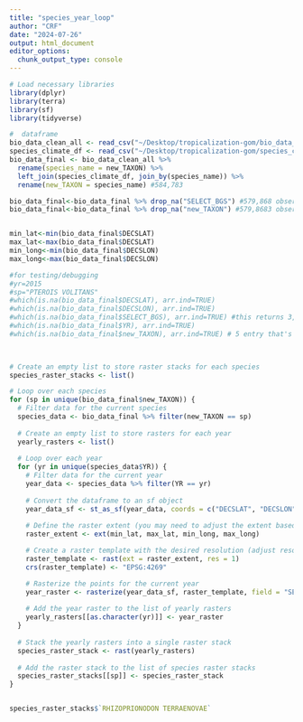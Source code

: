 ```yaml
---
title: "species_year_loop"
author: "CRF"
date: "2024-07-26"
output: html_document
editor_options: 
  chunk_output_type: console
---
```


```r
# Load necessary libraries
library(dplyr)
library(terra)
library(sf)
library(tidyverse)

#  dataframe
bio_data_clean_all <- read_csv("~/Desktop/tropicalization-gom/bio_data_clean.csv")
species_climate_df <- read_csv("~/Desktop/tropicalization-gom/species_climate_data.csv")
bio_data_final <- bio_data_clean_all %>%
  rename(species_name = new_TAXON) %>%
  left_join(species_climate_df, join_by(species_name)) %>% 
  rename(new_TAXON = species_name) #584,783

bio_data_final<-bio_data_final %>% drop_na("SELECT_BGS") #579,868 observations
bio_data_final<-bio_data_final %>% drop_na("new_TAXON") #579,8683 observations


min_lat<-min(bio_data_final$DECSLAT)
max_lat<-max(bio_data_final$DECSLAT)
min_long<-min(bio_data_final$DECSLON)
max_long<-max(bio_data_final$DECSLON)

#for testing/debugging
#yr=2015
#sp="PTEROIS VOLITANS"
#which(is.na(bio_data_final$DECSLAT), arr.ind=TRUE)
#which(is.na(bio_data_final$DECSLON), arr.ind=TRUE)
#which(is.na(bio_data_final$SELECT_BGS), arr.ind=TRUE) #this returns 3,915 entries. I'm going to omit them
#which(is.na(bio_data_final$YR), arr.ind=TRUE)
#which(is.na(bio_data_final$new_TAXON), arr.ind=TRUE) # 5 entry that's messing it up!
    


# Create an empty list to store raster stacks for each species
species_raster_stacks <- list()

# Loop over each species
for (sp in unique(bio_data_final$new_TAXON)) {
  # Filter data for the current species
  species_data <- bio_data_final %>% filter(new_TAXON == sp) 
  
  # Create an empty list to store rasters for each year
  yearly_rasters <- list()
  
  # Loop over each year
  for (yr in unique(species_data$YR)) {
    # Filter data for the current year
    year_data <- species_data %>% filter(YR == yr) 
    
    # Convert the dataframe to an sf object
    year_data_sf <- st_as_sf(year_data, coords = c("DECSLAT", "DECSLON"), crs = 4269)
    
    # Define the raster extent (you may need to adjust the extent based on your data)
    raster_extent <- ext(min_lat, max_lat, min_long, max_long)

    # Create a raster template with the desired resolution (adjust resolution as needed)
    raster_template <- rast(ext = raster_extent, res = 1)
    crs(raster_template) <- "EPSG:4269"

    # Rasterize the points for the current year
    year_raster <- rasterize(year_data_sf, raster_template, field = "SELECT_BGS")
    
    # Add the year raster to the list of yearly rasters
    yearly_rasters[[as.character(yr)]] <- year_raster 
  }
  
  # Stack the yearly rasters into a single raster stack
  species_raster_stack <- rast(yearly_rasters)
  
  # Add the raster stack to the list of species raster stacks
  species_raster_stacks[[sp]] <- species_raster_stack 
}


species_raster_stacks$`RHIZOPRIONODON TERRAENOVAE`


```
